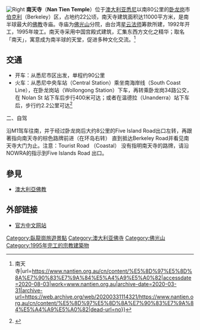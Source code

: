 {{Refimprove|time=2020-07-20T02:56:14+00:00}}
{{Other uses}}
{{noteTA
|G1=地名
}}
[[File:1.-Nan_Tien_Temple_front.jpg|Right]]
'''南天寺'''（'''Nan Tien Temple'''）位于[[澳大利亚|澳大利亚]][[悉尼|悉尼]]以南80公里的[[卧龙岗_(新南威尔士州)|卧龙岗]]市[[伯克利_(新南威尔士州)|伯克利]]（Berkeley）区，占地约22公顷，南天寺建筑面积达11000平方米，是南半球最大的[[佛教|佛教]]寺庙。寺庙为[[佛光山|佛光山]]分院，由台湾[[星云法师|星云法师]]筹款所建，1992年开工，1995年竣工。南天寺采用中国宫殿式建筑，汇集东西方文化之精华；取名「南天」，寓意成为南半球的天堂，促进多种文化交流。<ref>{{Cite web|title=南半球的天堂 {{!}} 南天寺|url=https://www.nantien.org.au/cn/content/%E5%8D%97%E5%8D%8A%E7%90%83%E7%9A%84%E5%A4%A9%E5%A0%82|accessdate=2020-08-03|work=www.nantien.org.au|archive-date=2020-03-31|archive-url=https://web.archive.org/web/20200331114321/https://www.nantien.org.au/cn/content/%E5%8D%97%E5%8D%8A%E7%90%83%E7%9A%84%E5%A4%A9%E5%A0%82|dead-url=no}}</ref>

== 交通 ==
* 开车：从悉尼市区出发，单程约90公里
* 火车：从悉尼中央车站（Central Station）乘坐南海岸线（South Coast Line），在卧龙岗站（Wollongong Station）下车，再转乘卧龙岗34路公交，在 Nolan St 站下车后步行400米可达；或者在温德拉（Unanderra）站下车后，步行约2.2公里可达<ref>{{cite web |title=佛光山南天寺 Fo Guang Shan Nan Tien Temple |url=https://australia51.com/place/98F66D60-A0DC-0759-8B3A-C29514430C80/ |website=澳洲无忧网 |access-date=2020-07-11 |archive-date=2020-07-11 |archive-url=https://web.archive.org/web/20200711183048/https://australia51.com/place/98F66D60-A0DC-0759-8B3A-C29514430C80/ |dead-url=no }}</ref>


二、自驾

沿M1驾车往南，并于经过卧龙岗后大约8公里的Five Island Road出口左转，再跟著指向南天寺的棕色路牌前进（在环岛右转） 直到抵达Berkeley Road并看见南天寺大门为止。注意：Tourist Road （Coastal） 没有指明南天寺的路牌，请沿NOWRA的指示到Five Islands Road 出口。

== 參見 ==
*[[澳大利亞佛教|澳大利亞佛教]]

==外部链接==
*[http://www.nantien.org.au 官方中文网站]{{Wayback|url=http://www.nantien.org.au/ |date=20110223215125 }}

[[Category:臥龍崗旅遊景點|Category:臥龍崗旅遊景點]]
[[Category:澳大利亚佛寺|Category:澳大利亚佛寺]]
[[Category:佛光山|Category:佛光山]]
[[Category:1995年完工的宗教建築物|Category:1995年完工的宗教建築物]]